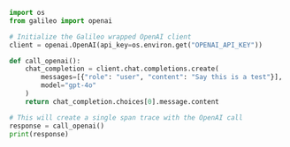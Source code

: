 ```python Python
import os
from galileo import openai

# Initialize the Galileo wrapped OpenAI client
client = openai.OpenAI(api_key=os.environ.get("OPENAI_API_KEY"))

def call_openai():
    chat_completion = client.chat.completions.create(
        messages=[{"role": "user", "content": "Say this is a test"}], 
        model="gpt-4o"
    )
    return chat_completion.choices[0].message.content

# This will create a single span trace with the OpenAI call
response = call_openai()
print(response) 
```